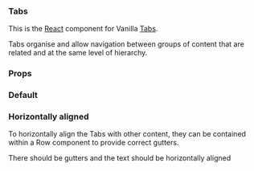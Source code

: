 
<Meta title="Tabs" component={Tabs} decorators={[withKnobs]} />

### Tabs

This is the [React](https://reactjs.org/) component for Vanilla [Tabs](https://vanillaframework.io/docs/patterns/tabs).

Tabs organise and allow navigation between groups of content that are related and at the same level
of hierarchy.

### Props

<ArgsTable of={Tabs} />

### Default

<Canvas>
  <Story name="Default">
    <Tabs
      links={[
        {
          active: boolean("Summary active", true),
          label: "Summary",
        },
        {
          active: boolean("Network active", false),
          label: "Network",
        },
        {
          active: boolean("Storage active", false),
          label: "Storage",
        },
        {
          active: boolean("Settings active", false),
          label: "Settings",
        },
      ]}
    />
  </Story>
</Canvas>

### Horizontally aligned

To horizontally align the Tabs with other content, they can be contained within a Row component to
provide correct gutters.

<Canvas>
  <Story name="Horizontally aligned">
    <Row>
      <Tabs
        links={[
          {
            active: boolean("Summary active", true),
            label: "Summary",
          },
          {
            active: boolean("Network active", false),
            label: "Network",
          },
          {
            active: boolean("Storage active", false),
            label: "Storage",
          },
          {
            active: boolean("Settings active", false),
            label: "Settings",
          },
        ]}
      />
      <p>There should be gutters and the text should be horizontally aligned</p>
    </Row>
  </Story>
</Canvas>
